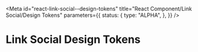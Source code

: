 <!-- @license CC0-1.0 -->


<Meta
  id="react-link-social--design-tokens"
  title="React Component/Link Social/Design Tokens"
  parameters={{
    status: {
      type: "ALPHA",
    },
  }}
/>

# Link Social Design Tokens

<ComponentTokensSection tokens={tokens} definition={tokensDefinition} component="utrecht-link-social" />
